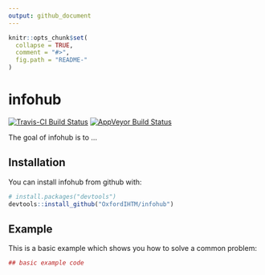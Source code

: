 ```yaml
---
output: github_document
---
```


<!-- README.md is generated from README.Rmd. Please edit that file -->

```r
knitr::opts_chunk$set(
  collapse = TRUE,
  comment = "#>",
  fig.path = "README-"
)
```

# infohub
[![Travis-CI Build Status](https://travis-ci.org/OxfordIHTM/infohub.svg?branch=master)](https://travis-ci.org/OxfordIHTM/infohub)
[![AppVeyor Build Status](https://ci.appveyor.com/api/projects/status/github/OxfordIHTM/infohub?branch=master&svg=true)](https://ci.appveyor.com/project/OxfordIHTM/infohub)




The goal of infohub is to ...

## Installation

You can install infohub from github with:

```r
# install.packages("devtools")
devtools::install_github("OxfordIHTM/infohub")
```

## Example

This is a basic example which shows you how to solve a common problem:

```r
## basic example code
```
